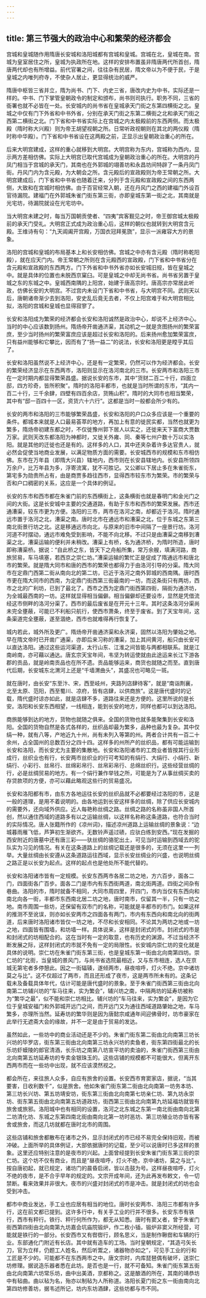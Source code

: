 ```yaml
---
---
---
```

title: 第三节强大的政治中心和繁荣的经济都会
---





宫城和皇城随作用隋唐长安城和洛阳城都有宫城和皇城。宫城在北，皇城在南。宫城为皇室居住之所，皇城为执政所在地。这样的安排布置虽非隋唐两代所首创，隋唐两代却也有所增益。前代官署之间，往往杂有民居，隋文帝以为不便于民，于是皇城之内唯列府寺，不使杂人居止，更显得统治的威严。

隋唐中枢皆三省并立，隋为尚书、门下、内史三省，唐改内史为中书，实际还是一样的。中书、门下掌管皇朝政令的制定和颁布，尚书则司执行。职务不同，三省的衙署也就不必皆在一处。长安城内的尚书省在皇城承天门街之东第四横街之北。皇城之中仅有门下外省和中书外省，分别在承天门街之东第二横街之北和承天门街之西第二横街之北。门下省和中书省实际上在宫城之内太极殿前的东西两侧。而太极殿（隋时称大兴殿）则为帝王胡望视朝之所。日常听政视朝则在其北的两仪殿（隋时称中华殿）。门下省和中书省设在这两殿之前，正显示出皇朝政治重心的所在。

后来大明宫建成，这样的重心就移到大明宫。大明宫称为东内，宫城称为西内，显示两方差相仿佛。实际上大明宫已取代宫城成为皇朝政治重心的所在。大明宫的丹凤门相当于宫城的承天门，其南也在外郭城的翊善坊和永昌坊间特辟了一条丹凤门街。丹风门内为含元殿，为大朝会之所。含元殿后的宣政殿则为帝王常朝之所。大明宫建成后，门下省和中书省也随着迁来，分列于含元殿和宣政殿之间的东西两侧，大致和在宫城时相仿佛。由于百官经常入朝，还在丹风门之西的建福门外设百官待漏院。建福门在外郭城朱雀门街东第三街，亦即皇城东第一街之北，其南就是光宅坊，待漏院就设在光宅坊中。

当大明宫未建之时，每当万国朝贡使者、“四夷”宾客觐见之时，帝王御宫城太极殿前的承天门受礼。大明宫正式成为政治重心后，这样的朝仪也就转到大明宫含元殿。王维诗有句：“九天阊阖开宫殿，万国衣冠拜冕旒”，显示一派雍容大方的景象。

洛阳的宫城和皇城的布局基本上和长安相仿佛。宫城之中亦有含元殿（隋时称乾阳殿），就在应天门内。帝王常朝之所则在含元殿西的宣政殿，门下省和中书省分在含元殿和宣政殿的东西两方。门下外省和中书外省亦如长安城旧规，皆在皇城之中。就是具体的位置也未脱西京窠臼。可是皇城之中却无尚书省。尚书省另置于皇城之东的东城之中。皇城西南隅的上阳宫，始建于唐高宗时。唐高宗亦常居此听政，仿佛长安的大明宫。不过宫内未设门下省和中书省，与大明宫不同。武则天以后，唐朝诸帝渐少去到洛阳，安史乱后竟无去者，不仅上阳宫难于和大明宫相比拟，洛阳的宫城和皇城也显得寂寥了。

长安和洛阳成为繁荣的经济都会长安和洛阳诚然是政治中心，却说不上经济中心。当时的中心应该数到扬州。隋炀帝开凿通济渠，其动机之一就是贪图扬州的繁荣富庶，至少当时扬州的繁荣富庶应该是超过长安和洛阳的。后来扬州愈加繁荣富庶，只有益州能够和它攀比，因而有了“扬一益二”的说法，长安和洛阳更是瞠乎其后了。

长安和洛阳虽然说不上经济中心，还是有一定繁荣，仍然可以作为经济都会。长安的繁荣经济显示在东西两市，洛阳则显示在洛河南北的三市。长安两市和洛阳三市在一定时期内都显得繁荣昌盛。据说长安的东市，其中“货财二百二十行，四面立邸，四方珍奇，皆所积聚”。隋时的洛阳丰都市，也就是当时所谓的东市，“其内一百二十行，三千余肆，四壁有四百余店，货贿山积”。隋时的大同市也相当繁荣，其中有“邸一百四十一区，资货六十六行”。这都是当时一般都会所少有的。

长安的两市和洛阳的三市能够繁荣昌盛，长安和洛阳的户口众多应该是一个重要的条件。都城本来就是人口最易荟萃的地方，再加上有意的徙民实都，当然也就更为繁多，隋炀帝初建东都之时，不仅徙豫州郭下居人以实之，还徙来天下富商大贾数万家。武则天改东都洛阳为神都时，又徙关外雍、同、秦等七州户数十万以实洛阳。就是其他的迁徙也还是有的。这样多的人口，其中还夹杂着许多达官贵人，就必然会促使当地商业发展，以满足物质方面的需要。长安城西市的规模和东市相仿佛。东市在万年县（即隋大兴县）辖地内，西市则在长安县辖地内。长安县所领四万余户，比万年县为多，浮寄流寓，犹不可胜记。又公卿以下居止多在朱雀街东，第宅多为勋贵所占有，由是商贾多趋往西市，显得西市较东市为繁荣。市的繁荣与否和户口稠密的关系，这应是一个具体的例证。

长安的东市和西市都在朱雀门前的东西横街上，这条横街也就是春明门和金光门之间的大街。这是长安城中主要的交通道路，有助于东市和西市的繁荣发展。西市还通漕渠，较东市更为方便。洛阳的三市，两市在洛河之南，却都近于洛河。隋时通远市置于洛河之北，漕渠之南。唐时北市在通远市和漕渠之北，位于东城之东第三南北街景行坊之北。这是移通远市向北，与原来的旧市中间隔了一座景行坊。洛河河道不时摆动，通远市难免受到影响，不能不向北移。不过只是由漕渠之南移到漕渠之北，漕渠运输的便利并未稍改。漕渠上有桥，名为通济桥，为隋时所造，唐时即称漕渠桥。据说：“自此桥之东，皆天下之舟船所集，常万余艘，填满河路，商旅贸易，车马填塞，若西京之崇仁坊。”漕渠运输的繁忙正是促成了隋通远市和唐北市的繁荣。就是隋大同市和唐的西市的繁荣也都得力于由洛河引导的分渠。隋大同市在定鼎门西第二街从南向北的第二坊，已近于洛河之南外郭城的西南隅。唐时西市更在隋大同市的西南，为定鼎门街西第三街最南的一坊，而这条街只有两坊，西市之北的广利坊，已到了最北了。西市之西为定鼎门街西第四街，隔街为通济坊，为全城最西南的一坊。这样就显得相当偏僻。相当偏僻却还要设市，显然是凭借流经这市侧畔的洛河分渠了。西市的最后废省是在开元十三年。其时这条洛河分渠尚未完全壅蔽，可能已不利船只航行，使西市萧条，终至于废省。到了天宝年间，这条渠道完全壅蔽，遂至涸绝，西市也就难得再行恢复了。

城内若此，城外所及更广。隋炀帝开凿通济渠和永济渠，固然以洛阳为肇始之地。早在隋文帝时已开凿广通渠，亦即后来习称的漕渠，加上其间黄河，船只由长安可以直达洛阳。通过这些运河渠道，太行山东、江淮之间皆能与两都相联系。就是江南岭南，亦可藉以通达。唐玄宗天宝年间，韦坚为转运使就由此途运来长江下游各郡的贡品，就是岭南贡品也在所不遗。贡品能够运来，商货也就随之而至。直到唐代后期，长安城东北渭河上还是“千墙渭曲头”，其盛况也可略见一斑。

就在唐时，由长安“东至汴、宋，西至岐州，夹路列店肆待客”，就是“南诣荆襄，北至太原、范阳，西至蜀川、凉府，皆有店肆，以供商旅”。这是唐代盛时的记载，隋代盛时谅亦如此，就是店肆不多，道路往来还是方便的。这里所说的是长安。洛阳和长安东西相望，一线相连，能到长安的地方，同样也都可以到达洛阳。

商旅能够到达的地方，货物也就随之俱来。全国的货物也就多能聚集到长安和洛阳。全国的货物自然是各式各样的，丝织品却最为繁多，品种也最为复杂。其中仅绢一种，就有八等，产地近九十州，尚有未列入等第的州。两者合计共有一百二十余州，占全国州的总数百分之四十四。这样多的州所产的丝织品，都有可能运输到长安和洛阳，而长安尤为主要的集散地。长安和洛阳诸市的工商业者皆按其行业形成行，丝织业也有行，长安两市丝织业的行可考知的有绢行、大绢行、小绢行、新绢行、小彩行、丝帛行、丝绵彩帛行、丝帛彩帛行、总绵丝织行。这些经营丝绸的行，必是丝绸贸易的地方。有一个绢行兼作举钱之所，可能是为了从事丝绸买卖的存贷款项的方便，亦可以藉此略观这些行的贸易盛况。

长安和洛阳都有市，由东方各地运往长安的丝织品就不必都要经过洛阳的市，这是一般的道理，是用不着说明的。由各地运到长安这样多的丝绸，除了供应长安城内的需要外，还向域外供应。近人每艳称丝绸之路。丝绸之路的名称虽非国人所首创，然以通住西域的道路多有以之运输丝绸，以这样名称称这条道路，也符合当时的实际情况。唐人张籍所作的《凉州词》，描述凉州道路上运输丝绸的景象说：“边城暮雨雁飞低，芦笋初生渐欲齐。无数铃声遥过碛，应驮白练到安西。”现在发掘的西安附近的唐墓中还有唐三彩——驮丝绸的骆驼出土，可见当时运输到西域去的驼队实为习见的情况。有关在这条道路上的丝绸记载还是很多的，无须在这里一一列举。大量丝绸由长安遵从这条道路运往西域，显示长安丝绸业的兴盛，也说明丝绸之路正是以长安为起点。这样的起点也是他处所不能代替的。

长安和洛阳诸市皆有一定规模。长安东西两市各居二坊之地，方六百步，面各二门，四面街各广百步。面各二门是市内有东西街两道，南北街两道。四街之间杂有巷曲。洛阳的市，隋时就备不相同，大同市周四里，开四门，市内当仅有东西向和南北向各一街，丰都市东西南北居二坊之地，唐时南市，仅留其一半，只有一坊之地。南市周围一些坊，还保留有双市门的名称，可能就是丰都市的市门。如果这样的推测不至讹误，则亦如长安两市之四面各有两门，市内有东西向和南北向的街两道，后来唐时洛阳诸市皆仅一坊之地，不尽和长安相同。不论其为两坊之地或一坊之地，四面皆有围墙，和坊墙一样。具体说来，这样是封闭式的市。封闭式的市是和封闭式的坊相配合的。这在当时有一定的取意，也有历史的渊源。不过当经济不断发展之际，这样封闭式的市就不免有一定的局限性。长安城内崇仁坊的变化就是具体的说明。崇仁坊在朱雀门街东第三街，也是皇城东第一街由北向南第四坊。崇仁坊的“北街，当皇城的景风门，与尚书省选院最相近，又与东市相连，选人在京城无第宅者多停憩此。因之一街辐辏，遂倾两市，昼夜喧呼，灯火不绝。京中诸坊莫之与比”。这不仅超过了两市，而且还形成了夜市，这是两市所未有的。这条记载未及备载具体年代，估计可能是唐代盛时的景象。至于朱雀门街西第三街由北向南第二坊辅兴坊的“车马往来，实为繁会”，辅兴坊之南，中隔两坊的延寿坊被称为“繁华之最”，似不能和崇仁坊相比。辅兴坊的“车马往来，实为繁会”，是因为它位于皇城安福门和外郭城开远门之间，而开远门又为通往西域道路肇始之地，车马繁多，亦理所当然。延寿坊的繁华则是因为唐懿宗咸通年间迎佛骨时，坊市豪家在此举行无遮斋大会的缘故，并不一定是由于贸易的发达。

虽然如此，一些坊中的商业活动还是不少的。朱雀门街东第二街由北向南第三坊长兴坊的毕罗店，街东第三街由北向南第三坊永兴坊的卖鱼者，街东第四街最北的长乐坊虾蟆陵的郎官清酒，长乐坊之南第八坊宣平坊的卖油的，朱雀门街西第三街由北向南第五坊延寿坊的专卖金银珠玉的。这些店铺的规模都不可能很大，但离开东西两市而在一些坊中出现，就不应该漠然视之。

都会所在，来往旅人众多，自应有旅舍的设置。长安西市育窦家店，据说，“当其要害，日收利数千”，似是旅舍。他如朱雀门街东第二街由北向南第一坊务本坊、第三坊长兴坊、第五坊靖安坊，街东第三街由北向南第七坊亲仁坊、第九坊永崇坊、街东第五街由北向南第五坊道政坊，街西第三街由北向南第九坊延福坊就皆有旅舍或旅邪。洛阳城中也有相同的设置，洛河之北东城之东第一南北街由南向北第二坊清化坊、东城之东第四南北街由南向北第一坊时邕坊、第三坊殖业坊亦皆有客舍或旅舍，而这几坊就都在唐时北市的周围。

这些店铺和旅舍都散布在诸市之外，显示封闭式的市已经不易完全保持旧观，而被冲破。上面所举的具体例证，大部依据唐时的记载，至少可以说唐时已多这样的景象。这里还应特别注意的是夜市的兴起。上面曾经提到长安朱雀门街东第三街的崇仁坊。这个坊不仅有商业，而且是“昼夜喧呼，灯火不绝，京中诸坊，莫之与比”。按自唐初起，就已规定，诸坊门的晨昏启闭，皆以击鼓为号。这样昼夜喧呼，灯火不绝的夜市，是不合乎早年的规定的。文宗开成年间，还为此再发布敕文，令一切禁断。看来效果并非很大。夜市的兴盛对封闭式的市是冲击。就是封闭式的坊也会受到冲击。

都市中商业发达，手工业也应居有相当的地位。唐时长安两市、洛阳三市都有许多行，这在前文都已提到。这许多行中，有关手工业的行并不很多。长安东市有铁行，西市有秤行。铁行、秤行何所作为，都无从知悉。唐时有窦乂者，曾于朱雀门街西第四街由北向南第九坊嘉会坑庙院锻炉，作二枚小锸，锻炉非窦义所经营，可能就是铁行的一部分。长安西市又有辔辔行，顾名思义，当是制作鞦辔和车辆的行业。东部通化门附近有长店。其中就有造车的工场。当时皇朝规定，“其造弓矢长刀，官为立样，仍题工人姓名，然后听鬻之，诸器物亦如之”，可见手工业的行和工匠是不少的。可能都不在东西两市之中。唐文宗时，内库琵琶偶有破坏，送崇仁坊修理。据说造乐器者悉在此坊。是否也是一行，就不可备知。朱雀门街东第五街由北向南第六坊常乐坊，曲中出美酒，京都称之。这是酿酒的所在，其南的靖恭坊中有毡曲。曲以毡为名，殆亦以制毡为人所称道。洛阳长夏门街之东一街由南向北第四坊修善坊，据韦述所记，坊内东坊酒肆，这些坊都与市不同。